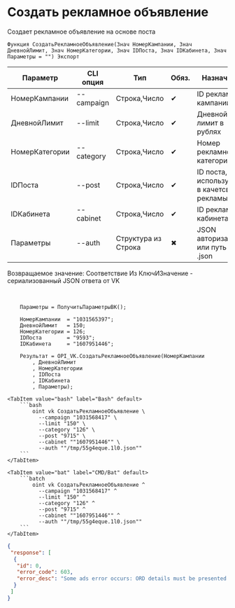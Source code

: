 ﻿---
sidebar_position: 2
description: Создать рекламное объявление и другие функции для работы с VK в Открытом пакете интеграций - бесплатной open-source библиотеке интеграций для 1С:Предприятие 8, OneScript и CLI
keywords: [1C, 1С, 1С:Предприятие, 1С:Предприятие 8.3, API, Интеграция, Сервисы, Обмен, OneScript, CLI, VK]
---


# Создать рекламное объявление
 Создает рекламное объявление на основе поста



`Функция СоздатьРекламноеОбъявление(Знач НомерКампании, Знач ДневнойЛимит, Знач НомерКатегории, Знач IDПоста, Знач IDКабинета, Знач Параметры = "") Экспорт`

  | Параметр | CLI опция | Тип | Обяз. | Назначение |
  |-|-|-|-|-|
  | НомерКампании | --campaign | Строка,Число | &#x2714; | ID рекламной кампании |
  | ДневнойЛимит | --limit | Строка,Число | &#x2714; | Дневной лимит в рублях |
  | НомерКатегории | --category | Строка,Число | &#x2714; | Номер рекламной категории |
  | IDПоста | --post | Строка,Число | &#x2714; | ID поста, используемого в качетсве рекламы |
  | IDКабинета | --cabinet | Строка,Число | &#x2714; | ID рекламного кабинета |
  | Параметры | --auth | Структура из Строка | &#x2716; | JSON авторизации или путь к .json |

  
  Возвращаемое значение:   Соответствие Из КлючИЗначение - сериализованный JSON ответа от VK

<br/>




```bsl title="Пример использования для 1С:Предприятие/OneScript"
    Параметры = ПолучитьПараметрыВК();

    НомерКампании  = "1031565397";
    ДневнойЛимит   = 150;
    НомерКатегории = 126;
    IDПоста        = "9593";
    IDКабинета     = "1607951446";

    Результат = OPI_VK.СоздатьРекламноеОбъявление(НомерКампании
        , ДневнойЛимит
        , НомерКатегории
        , IDПоста
        , IDКабинета
        , Параметры);
```
    

 <Tabs>
  
    <TabItem value="bash" label="Bash" default>
        ```bash
            oint vk СоздатьРекламноеОбъявление \
              --campaign "1031568417" \
              --limit "150" \
              --category "126" \
              --post "9715" \
              --cabinet ""1607951446"" \
              --auth ""/tmp/55g4eque.1l0.json""
        ```
    </TabItem>
  
    <TabItem value="bat" label="CMD/Bat" default>
        ```batch
            oint vk СоздатьРекламноеОбъявление ^
              --campaign "1031568417" ^
              --limit "150" ^
              --category "126" ^
              --post "9715" ^
              --cabinet ""1607951446"" ^
              --auth ""/tmp/55g4eque.1l0.json""
        ```
    </TabItem>
</Tabs>


```json title="Результат"
{
 "response": [
  {
   "id": 0,
   "error_code": 603,
   "error_desc": "Some ads error occurs: ORD details must be presented."
  }
 ]
}
```
